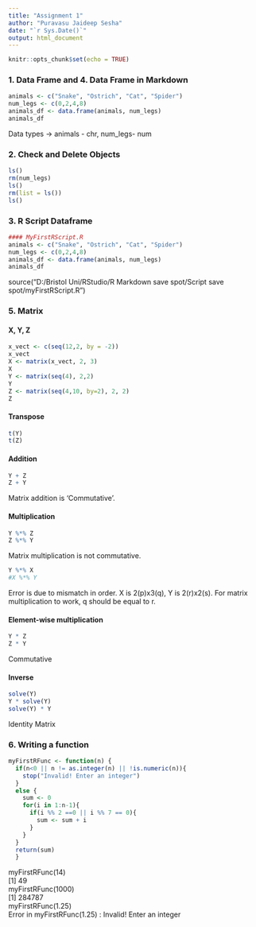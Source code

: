 ---
title: "Assignment 1"
author: "Puravasu Jaideep Sesha"
date: "`r Sys.Date()`"
output: html_document
---

```{r setup, include=FALSE}
knitr::opts_chunk$set(echo = TRUE)
```

### 1. Data Frame and 4. Data Frame in Markdown

```{r dataframe}
animals <- c("Snake", "Ostrich", "Cat", "Spider")
num_legs <- c(0,2,4,8)
animals_df <- data.frame(animals, num_legs)
animals_df
```

Data types -> animals - chr, num_legs- num

### 2. Check and Delete Objects
```{r check_delete_objects}
ls()
rm(num_legs)
ls()
rm(list = ls())
ls()
```

### 3. R Script Dataframe
```{r script_df}
#### MyFirstRScript.R
animals <- c("Snake", "Ostrich", "Cat", "Spider")
num_legs <- c(0,2,4,8)
animals_df <- data.frame(animals, num_legs)
animals_df
```
source("D:/Bristol Uni/RStudio/R Markdown save spot/Script save spot/myFirstRScript.R")

### 5. Matrix

#### X, Y, Z
```{r matrix}
x_vect <- c(seq(12,2, by = -2))
x_vect
X <- matrix(x_vect, 2, 3)
X
Y <- matrix(seq(4), 2,2)
Y
Z <- matrix(seq(4,10, by=2), 2, 2)
Z
```

#### Transpose
```{r transpose}
t(Y)
t(Z)
```

#### Addition
```{r addition}
Y + Z
Z + Y
```
Matrix addition is 'Commutative'.

#### Multiplication
```{r multiplication}
Y %*% Z
Z %*% Y
```
Matrix multiplication is not commutative.
```{r multiplication2}
Y %*% X
#X %*% Y
```
Error is due to mismatch in order. X is 2(p)x3(q), Y is 2(r)x2(s). For matrix multiplication to work, q should be equal to r.

#### Element-wise multiplication
```{r element_multiplication}
Y * Z
Z * Y
```
Commutative

#### Inverse
```{r inverse}
solve(Y)
Y * solve(Y)
solve(Y) * Y
```
Identity Matrix

### 6. Writing a function
```{r function}
myFirstRFunc <- function(n) {
  if(n<0 || n != as.integer(n) || !is.numeric(n)){
    stop("Invalid! Enter an integer")
  }
  else {
    sum <- 0
    for(i in 1:n-1){
      if(i %% 2 ==0 || i %% 7 == 0){
        sum <- sum + i
      }
    }
  }
  return(sum)
  }
```
myFirstRFunc(14) \
[1] 49 \
myFirstRFunc(1000) \
[1] 284787 \
myFirstRFunc(1.25) \
Error in myFirstRFunc(1.25) : Invalid! Enter an integer